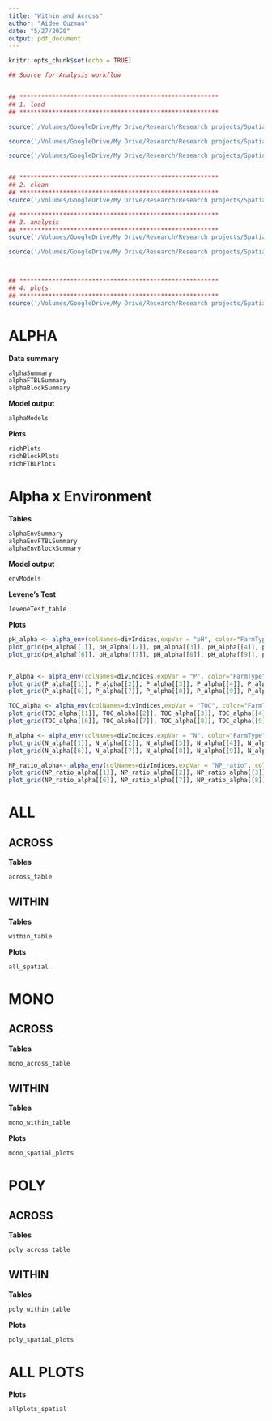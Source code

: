 ```yaml
---
title: "Within and Across"
author: "Aidee Guzman"
date: "5/27/2020"
output: pdf_document
---
```


```r
knitr::opts_chunk$set(echo = TRUE)
```


```r
## Source for Analysis workflow 


## *******************************************************
## 1. load
## *******************************************************

source('/Volumes/GoogleDrive/My Drive/Research/Research projects/Spatial project/Analysis/R workflow/fungalcommunitycomp/R Scripts/load.R', chdir = TRUE)

source('/Volumes/GoogleDrive/My Drive/Research/Research projects/Spatial project/Analysis/R workflow/fungalcommunitycomp/R Scripts/functions.R', chdir = TRUE)

source('/Volumes/GoogleDrive/My Drive/Research/Research projects/Spatial project/Analysis/R workflow/fungalcommunitycomp/R Scripts/backwardsSelection_scratchwork.R', chdir = TRUE)


## *******************************************************
## 2. clean
## *******************************************************
source('/Volumes/GoogleDrive/My Drive/Research/Research projects/Spatial project/Analysis/R workflow/fungalcommunitycomp/R Scripts/clean.R', chdir = TRUE)

## *******************************************************
## 3. analysis
## *******************************************************
source('/Volumes/GoogleDrive/My Drive/Research/Research projects/Spatial project/Analysis/R workflow/fungalcommunitycomp/R Scripts/withinBetweenFarms_allFungi.R', chdir = TRUE)

source('/Volumes/GoogleDrive/My Drive/Research/Research projects/Spatial project/Analysis/R workflow/fungalcommunitycomp/R Scripts/analysis.R', chdir = TRUE)



## *******************************************************
## 4. plots
## *******************************************************
source('/Volumes/GoogleDrive/My Drive/Research/Research projects/Spatial project/Analysis/R workflow/fungalcommunitycomp/R Scripts/plots.R', chdir = TRUE)

```



# ALPHA

**Data summary** 
```r
alphaSummary
alphaFTBLSummary
alphaBlockSummary
```

**Model output** 
```r
alphaModels
```


**Plots** 
```r
richPlots
richBlockPlots
richFTBLPlots
```

\pagebreak  

# Alpha x Environment 

**Tables** 
```r
alphaEnvSummary
alphaEnvFTBLSummary
alphaEnvBlockSummary
```

**Model output** 
```r
envModels
```


**Levene's Test** 
```r
leveneTest_table
```


**Plots** 
```r
pH_alpha <- alpha_env(colNames=divIndices,expVar = "pH", color="FarmType",data = alphaDF)
plot_grid(pH_alpha[[1]], pH_alpha[[2]], pH_alpha[[3]], pH_alpha[[4]], pH_alpha[[5]], ncol=3)
plot_grid(pH_alpha[[6]], pH_alpha[[7]], pH_alpha[[8]], pH_alpha[[9]], pH_alpha[[10]], ncol=3)


P_alpha <- alpha_env(colNames=divIndices,expVar = "P", color="FarmType",data = alphaDF)
plot_grid(P_alpha[[1]], P_alpha[[2]], P_alpha[[3]], P_alpha[[4]], P_alpha[[5]], ncol=3)
plot_grid(P_alpha[[6]], P_alpha[[7]], P_alpha[[8]], P_alpha[[9]], P_alpha[[10]], ncol=3)

TOC_alpha <- alpha_env(colNames=divIndices,expVar = "TOC", color="FarmType",data = alphaDF)
plot_grid(TOC_alpha[[1]], TOC_alpha[[2]], TOC_alpha[[3]], TOC_alpha[[4]], TOC_alpha[[5]], ncol=3)
plot_grid(TOC_alpha[[6]], TOC_alpha[[7]], TOC_alpha[[8]], TOC_alpha[[9]], TOC_alpha[[10]], ncol=3)

N_alpha <- alpha_env(colNames=divIndices,expVar = "N", color="FarmType",data = alphaDF)
plot_grid(N_alpha[[1]], N_alpha[[2]], N_alpha[[3]], N_alpha[[4]], N_alpha[[5]], ncol=3)
plot_grid(N_alpha[[6]], N_alpha[[7]], N_alpha[[8]], N_alpha[[9]], N_alpha[[10]], ncol=3)

NP_ratio_alpha<- alpha_env(colNames=divIndices,expVar = "NP_ratio", color="FarmType",data = alphaDF)
plot_grid(NP_ratio_alpha[[1]], NP_ratio_alpha[[2]], NP_ratio_alpha[[3]], NP_ratio_alpha[[4]], NP_ratio_alpha[[5]], ncol=3)
plot_grid(NP_ratio_alpha[[6]], NP_ratio_alpha[[7]], NP_ratio_alpha[[8]], NP_ratio_alpha[[9]], NP_ratio_alpha[[10]], ncol=3)


```

\pagebreak  

# ALL
## ACROSS 

**Tables** 
```r
across_table
```

## WITHIN 

**Tables** 
```r
within_table
```


**Plots** 
```r
all_spatial
```

\pagebreak  

# MONO
## ACROSS 

**Tables** 
```r
mono_across_table
```

## WITHIN 

**Tables** 
```r
mono_within_table
```


**Plots** 
```r
mono_spatial_plots
```

\pagebreak  


# POLY
## ACROSS 

**Tables** 
```r
poly_across_table
```

## WITHIN 

**Tables** 
```r
poly_within_table
```


**Plots** 
```r
poly_spatial_plots
```

\pagebreak  

# ALL PLOTS
**Plots** 
```r
allplots_spatial
```

\pagebreak  




